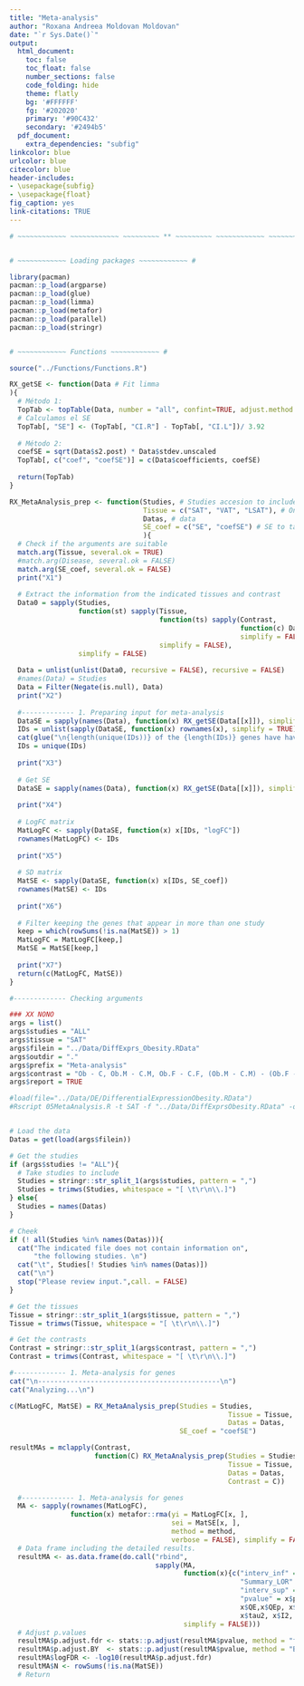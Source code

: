 ```yaml
---
title: "Meta-analysis"
author: "Roxana Andreea Moldovan Moldovan"
date: "`r Sys.Date()`"
output:
  html_document:
    toc: false
    toc_float: false
    number_sections: false 
    code_folding: hide
    theme: flatly
    bg: '#FFFFFF'
    fg: '#202020'
    primary: '#90C432'
    secondary: '#2494b5' 
  pdf_document:
    extra_dependencies: "subfig"
linkcolor: blue
urlcolor: blue
citecolor: blue
header-includes:
- \usepackage{subfig}
- \usepackage{float}
fig_caption: yes 
link-citations: TRUE
---
```


```r
# ~~~~~~~~~~~~ ~~~~~~~~~~~~ ~~~~~~~~~ ** ~~~~~~~~~ ~~~~~~~~~~~~ ~~~~~~~~~~~~ #


# ~~~~~~~~~~~~ Loading packages ~~~~~~~~~~~~ #

library(pacman)
pacman::p_load(argparse)
pacman::p_load(glue)
pacman::p_load(limma)
pacman::p_load(metafor)
pacman::p_load(parallel)
pacman::p_load(stringr)


# ~~~~~~~~~~~~ Functions ~~~~~~~~~~~~ #

source("../Functions/Functions.R")

RX_getSE <- function(Data # Fit limma
){
  # Método 1:
  TopTab <- topTable(Data, number = "all", confint=TRUE, adjust.method = "fdr", sort.by = "none")
  # Calculamos el SE
  TopTab[, "SE"] <- (TopTab[, "CI.R"] - TopTab[, "CI.L"])/ 3.92
  
  # Método 2:
  coefSE = sqrt(Data$s2.post) * Data$stdev.unscaled
  TopTab[, c("coef", "coefSE")] = c(Data$coefficients, coefSE)
  
  return(TopTab)
}

RX_MetaAnalysis_prep <- function(Studies, # Studies accesion to include
                                 Tissue = c("SAT", "VAT", "LSAT"), # One or several tissues to include in the meta-analysis to include
                                 Datas, # data
                                 SE_coef = c("SE", "coefSE") # SE to take
                                 ){
  # Check if the arguments are suitable
  match.arg(Tissue, several.ok = TRUE)
  #match.arg(Disease, several.ok = FALSE)
  match.arg(SE_coef, several.ok = FALSE) 
  print("X1")
  
  # Extract the information from the indicated tissues and contrast
  Data0 = sapply(Studies,
                 function(st) sapply(Tissue,
                                     function(ts) sapply(Contrast,
                                                         function(c) Datas[[st]][[ts]][[c]], 
                                                         simplify = FALSE),
                                     simplify = FALSE),
                 simplify = FALSE)
  
  Data = unlist(unlist(Data0, recursive = FALSE), recursive = FALSE)
  #names(Data) = Studies
  Data = Filter(Negate(is.null), Data)
  print("X2")
  
  #------------- 1. Preparing input for meta-analysis
  DataSE = sapply(names(Data), function(x) RX_getSE(Data[[x]]), simplify = FALSE) 
  IDs = unlist(sapply(DataSE, function(x) rownames(x), simplify = TRUE), use.names = FALSE)
  cat(glue("\n{length(unique(IDs))} of the {length(IDs)} genes have have been taken."), "\n") 
  IDs = unique(IDs)
  
  print("X3")
  
  # Get SE
  DataSE = sapply(names(Data), function(x) RX_getSE(Data[[x]]), simplify = FALSE) 
  
  print("X4")
  
  # LogFC matrix
  MatLogFC <- sapply(DataSE, function(x) x[IDs, "logFC"]) 
  rownames(MatLogFC) <- IDs
  
  print("X5")
    
  # SD matrix
  MatSE <- sapply(DataSE, function(x) x[IDs, SE_coef]) 
  rownames(MatSE) <- IDs
  
  print("X6")
  
  # Filter keeping the genes that appear in more than one study
  keep = which(rowSums(!is.na(MatSE)) > 1)
  MatLogFC = MatLogFC[keep,]
  MatSE = MatSE[keep,] 
  
  print("X7")
  return(c(MatLogFC, MatSE))
}
```

```r
#------------- Checking arguments 

### XX NONO
args = list()
args$studies = "ALL"
args$tissue = "SAT"
args$filein = "../Data/DiffExprs_Obesity.RData"
args$outdir = "."
args$prefix = "Meta-analysis"
args$contrast = "Ob - C, Ob.M - C.M, Ob.F - C.F, (Ob.M - C.M) - (Ob.F - C.F)"
args$report = TRUE

#load(file="../Data/DE/DifferentialExpressionObesity.RData")
#Rscript 05MetaAnalysis.R -t SAT -f "../Data/DiffExprsObesity.RData" -o ../Data/Meta-analysis_Obesity_all.RData -c "Ob - C, Ob.M - C.M, Ob.F - C.F, (Ob.M - C.M) - (Ob.F - C.F)"


# Load the data
Datas = get(load(args$filein))

# Get the studies
if (args$studies != "ALL"){
  # Take studies to include
  Studies = stringr::str_split_1(args$studies, pattern = ",")
  Studies = trimws(Studies, whitespace = "[ \t\r\n\\.]")
} else{
  Studies = names(Datas)
}

# Cheek
if (! all(Studies %in% names(Datas))){
  cat("The indicated file does not contain information on",
      "the following studies. \n")
  cat("\t", Studies[! Studies %in% names(Datas)])
  cat("\n")
  stop("Please review input.",call. = FALSE)
}

# Get the tissues
Tissue = stringr::str_split_1(args$tissue, pattern = ",")
Tissue = trimws(Tissue, whitespace = "[ \t\r\n\\.]")

# Get the contrasts
Contrast = stringr::str_split_1(args$contrast, pattern = ",")
Contrast = trimws(Contrast, whitespace = "[ \t\r\n\\.]")

```

```r
#------------- 1. Meta-analysis for genes
cat("\n---------------------------------------------\n")
cat("Analyzing...\n")

c(MatLogFC, MatSE) = RX_MetaAnalysis_prep(Studies = Studies,
                                                      Tissue = Tissue,
                                                      Datas = Datas,
                                          SE_coef = "coefSE")

resultMAs = mclapply(Contrast, 
                     function(C) RX_MetaAnalysis_prep(Studies = Studies,
                                                      Tissue = Tissue,
                                                      Datas = Datas, 
                                                      Contrast = C))
```



```r
  #------------- 1. Meta-analysis for genes  
  MA <- sapply(rownames(MatLogFC),
               function(x) metafor::rma(yi = MatLogFC[x, ],
                                        sei = MatSE[x, ],
                                        method = method,
                                        verbose = FALSE), simplify = FALSE, USE.NAMES = TRUE ) 
  # Data frame including the detailed results.
  resultMA <- as.data.frame(do.call("rbind",
                                    sapply(MA,
                                           function(x){c("interv_inf" = x$ci.lb, 
                                                         "Summary_LOR" = x$b, 
                                                         "interv_sup" = x$ci.ub,
                                                         "pvalue" = x$pval,
                                                         x$QE,x$QEp, x$se,
                                                         x$tau2, x$I2, x$H2)},
                                           simplify = FALSE)))
  # Adjust p.values
  resultMA$p.adjust.fdr <- stats::p.adjust(resultMA$pvalue, method = "fdr")
  resultMA$p.adjust.BY  <- stats::p.adjust(resultMA$pvalue, method = "BY")
  resultMA$logFDR <- -log10(resultMA$p.adjust.fdr)
  resultMA$N <- rowSums(!is.na(MatSE))
  # Return
```


